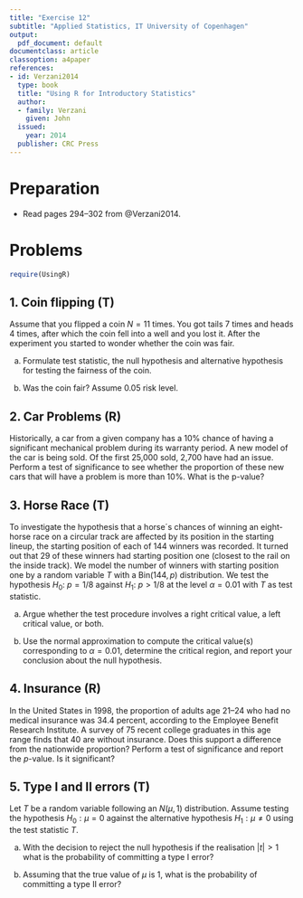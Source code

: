 ---
title: "Exercise 12"
subtitle: "Applied Statistics, IT University of Copenhagen"
output:
  pdf_document: default
documentclass: article
classoption: a4paper
references:
- id: Verzani2014
  type: book
  title: "Using R for Introductory Statistics"
  author:
  - family: Verzani
    given: John
  issued:
    year: 2014
  publisher: CRC Press
---

# Preparation

* Read pages 294--302 from @Verzani2014.

# Problems

```{r, message=FALSE, include=FALSE}
require(UsingR)
```

## 1. Coin flipping (T)

Assume that you flipped a coin $N=11$ times. You got tails 7 times and heads 4 times, after which the coin fell into a well and you lost it. After the experiment you started to wonder whether the coin was fair. 

(a) Formulate test statistic, the null hypothesis and alternative hypothesis for testing the fairness of the coin. 

(b) Was the coin fair? Assume 0.05 risk level.


## 2. Car Problems (R)

Historically, a car from a given company has a 10% chance of having a significant
mechanical problem during its warranty period. A new model of the car is being sold. Of
the first 25,000 sold, 2,700 have had an issue. Perform a test of significance to see
whether the proportion of these new cars that will have a problem is more than 10%.
What is the p-value?



## 3. Horse Race (T)

To investigate the hypothesis that a horse´s chances of winning an eight-horse race on a circular track are affected by its position in the starting lineup, the starting position of each of 144 winners was recorded. It turned out that 29 of these winners had starting position one (closest to the rail on the inside track). We model the number of winners with starting position one by a random variable $T$ with a $\mathrm{Bin}(144,p)$ distribution. We test the hypothesis $H_0:\ p=1/8$ against $H_1:\ p > 1/8$ at the level $\alpha =0.01$ with $T$ as test statistic. 

(a) Argue whether the test procedure involves a right critical value, a left critical value, or both. 

(b) Use the normal approximation to compute the critical value(s) corresponding to $\alpha=0.01$, determine the critical region, and report your conclusion about the null hypothesis. 

## 4. Insurance (R)

In the United States in 1998, the proportion of adults age 21–24 who had no
medical insurance was 34.4 percent, according to the Employee Benefit Research
Institute. A survey of 75 recent college graduates in this age range finds that 40 are
without insurance. Does this support a difference from the nationwide proportion?
Perform a test of significance and report the $p$-value. Is it significant?



## 5. Type I and II errors (T)

Let $T$ be a random variable following an $N(\mu,1)$ distribution. Assume testing the hypothesis $H_0: \mu=0$ against the alternative hypothesis $H_1: \mu \neq 0$ using the test statistic $T$.

(a) With the decision to reject the null hypothesis if the realisation $|t|>1$ what is the probability of committing a type I error?

(b) Assuming that the true value of $\mu$ is 1, what is the probability of committing a type II error? 




